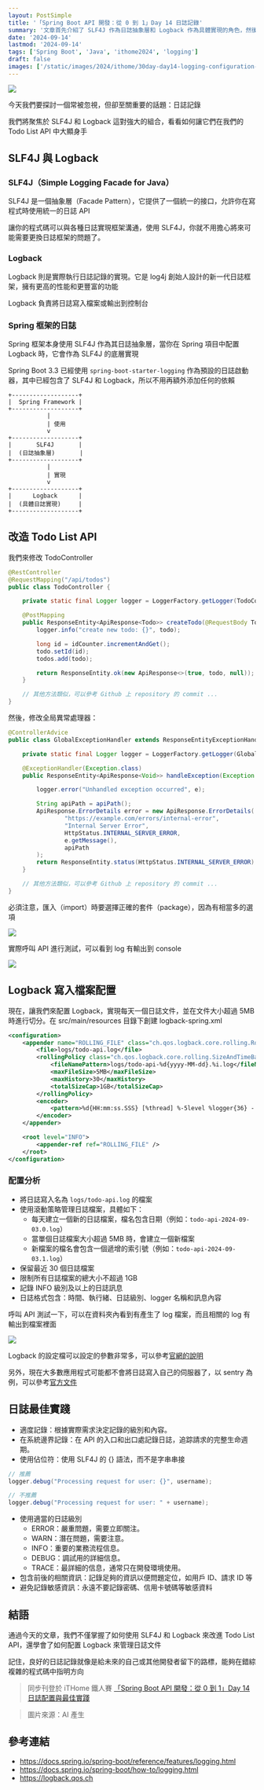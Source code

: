 ```yaml
---
layout: PostSimple
title: '「Spring Boot API 開發：從 0 到 1」Day 14 日誌記錄'
summary: '文章首先介紹了 SLF4J 作為日誌抽象層和 Logback 作為具體實現的角色，然後展示了如何在 Todo List API 中實現日誌記錄。文章還詳細說明了 Logback 的文件配置，包括如何實現每日日誌文件切割和大小控制。最後，文章提供了一系列日誌記錄的最佳實踐建議，包括適度記錄、使用適當的日誌級別、避免記錄敏感信息等'
date: '2024-09-14'
lastmod: '2024-09-14'
tags: ['Spring Boot', 'Java', 'ithome2024', 'logging']
draft: false
images: ['/static/images/2024/ithome/30day-day14-logging-configuration-best-practices/cover.webp']
---
```


![](/static/images/2024/ithome/30day-day14-logging-configuration-best-practices/cover.webp)

今天我們要探討一個常被忽視，但卻至關重要的話題：日誌記錄

我們將聚焦於 SLF4J 和 Logback 這對強大的組合，看看如何讓它們在我們的 Todo List API 中大顯身手

## SLF4J 與 Logback

### SLF4J（Simple Logging Facade for Java）

SLF4J 是一個抽象層（Facade Pattern），它提供了一個統一的接口，允許你在寫程式時使用統一的日誌 API

讓你的程式碼可以與各種日誌實現框架溝通，使用 SLF4J，你就不用擔心將來可能需要更換日誌框架的問題了。

### Logback

Logback 則是實際執行日誌記錄的實現。它是 log4j 創始人設計的新一代日誌框架，擁有更高的性能和更豐富的功能

Logback 負責將日誌寫入檔案或輸出到控制台

### Spring 框架的日誌

Spring 框架本身使用 SLF4J 作為其日誌抽象層，當你在 Spring 項目中配置 Logback 時，它會作為 SLF4J 的底層實現

Spring Boot 3.3 已經使用 `spring-boot-starter-logging` 作為預設的日誌啟動器，其中已經包含了 SLF4J 和 Logback，所以不用再額外添加任何的依賴

```shell
+-------------------+
|  Spring Framework |
+-------------------+
           |
           | 使用
           v
+-------------------+
|       SLF4J       |
|  (日誌抽象層)       |
+-------------------+
           |
           | 實現
           v
+-------------------+
|      Logback      |
|  (具體日誌實現)     |
+-------------------+
```

## 改造 Todo List API

我們來修改 TodoController

```java
@RestController
@RequestMapping("/api/todos")
public class TodoController {

    private static final Logger logger = LoggerFactory.getLogger(TodoController.class);

    @PostMapping
    public ResponseEntity<ApiResponse<Todo>> createTodo(@RequestBody Todo todo) {
        logger.info("create new todo: {}", todo);

        long id = idCounter.incrementAndGet();
        todo.setId(id);
        todos.add(todo);

        return ResponseEntity.ok(new ApiResponse<>(true, todo, null));
    }

    // 其他方法類似，可以參考 Github 上 repository 的 commit ...
}
```

然後，修改全局異常處理器：

```java
@ControllerAdvice
public class GlobalExceptionHandler extends ResponseEntityExceptionHandler {

    private static final Logger logger = LoggerFactory.getLogger(GlobalExceptionHandler.class);

    @ExceptionHandler(Exception.class)
    public ResponseEntity<ApiResponse<Void>> handleException(Exception e) {

        logger.error("Unhandled exception occurred", e);

        String apiPath = apiPath();
        ApiResponse.ErrorDetails error = new ApiResponse.ErrorDetails(
                "https://example.com/errors/internal-error",
                "Internal Server Error",
                HttpStatus.INTERNAL_SERVER_ERROR,
                e.getMessage(),
                apiPath
        );
        return ResponseEntity.status(HttpStatus.INTERNAL_SERVER_ERROR).body(new ApiResponse<>(false, null, error));
    }

    // 其他方法類似，可以參考 Github 上 repository 的 commit ...
}
```

必須注意，匯入（import）時要選擇正確的套件（package），因為有相當多的選項

![](/static/images/2024/ithome/30day-day14-logging-configuration-best-practices/01.webp)

實際呼叫 API 進行測試，可以看到 log 有輸出到 console

![](/static/images/2024/ithome/30day-day14-logging-configuration-best-practices/02.webp)

## Logback 寫入檔案配置

現在，讓我們來配置 Logback，實現每天一個日誌文件，並在文件大小超過 5MB 時進行切分。在 src/main/resources 目錄下創建 logback-spring.xml

```xml
<configuration>
    <appender name="ROLLING_FILE" class="ch.qos.logback.core.rolling.RollingFileAppender">
        <file>logs/todo-api.log</file>
        <rollingPolicy class="ch.qos.logback.core.rolling.SizeAndTimeBasedRollingPolicy">
            <fileNamePattern>logs/todo-api-%d{yyyy-MM-dd}.%i.log</fileNamePattern>
            <maxFileSize>5MB</maxFileSize>
            <maxHistory>30</maxHistory>
            <totalSizeCap>1GB</totalSizeCap>
        </rollingPolicy>
        <encoder>
            <pattern>%d{HH:mm:ss.SSS} [%thread] %-5level %logger{36} - %msg%n</pattern>
        </encoder>
    </appender>

    <root level="INFO">
        <appender-ref ref="ROLLING_FILE" />
    </root>
</configuration>
```

### 配置分析

- 將日誌寫入名為 `logs/todo-api.log` 的檔案
- 使用滾動策略管理日誌檔案，具體如下：
  - 每天建立一個新的日誌檔案，檔名包含日期（例如：`todo-api-2024-09-03.0.log`）
  - 當單個日誌檔案大小超過 5MB 時，會建立一個新檔案
  - 新檔案的檔名會包含一個遞增的索引號（例如：`todo-api-2024-09-03.1.log`）
- 保留最近 30 個日誌檔案
- 限制所有日誌檔案的總大小不超過 1GB
- 記錄 INFO 級別及以上的日誌訊息
- 日誌格式包含：時間、執行緒、日誌級別、logger 名稱和訊息內容

呼叫 API 測試一下，可以在資料夾內看到有產生了 log 檔案，而且相關的 log 有輸出到檔案裡面

![](/static/images/2024/ithome/30day-day14-logging-configuration-best-practices/03.webp)

Logback 的設定檔可以設定的參數非常多，可以參考[官網的說明](https://logback.qos.ch/manual/configuration.html)

另外，現在大多數應用程式可能都不會將日誌寫入自己的伺服器了，以 sentry 為例，可以參考[官方文件](https://docs.sentry.io/platforms/java/guides/spring-boot/)

## 日誌最佳實踐

- 適度記錄：根據實際需求決定記錄的級別和內容。
- 在系統邊界記錄：在 API 的入口和出口處記錄日誌，追踪請求的完整生命週期。
- 使用佔位符：使用 SLF4J 的 {} 語法，而不是字串串接

```java
// 推薦
logger.debug("Processing request for user: {}", username);

// 不推薦
logger.debug("Processing request for user: " + username);
```

- 使用適當的日誌級別
  - ERROR：嚴重問題，需要立即關注。
  - WARN：潛在問題，需要注意。
  - INFO：重要的業務流程信息。
  - DEBUG：調試用的詳細信息。
  - TRACE：最詳細的信息，通常只在開發環境使用。
- 包含前後的相關資訊：記錄足夠的資訊以便問題定位，如用戶 ID、請求 ID 等
- 避免記錄敏感資訊：永遠不要記錄密碼、信用卡號碼等敏感資料

## 結語

通過今天的文章，我們不僅掌握了如何使用 SLF4J 和 Logback 來改進 Todo List API，還學會了如何配置 Logback 來管理日誌文件

記住，良好的日誌記錄就像是給未來的自己或其他開發者留下的路標，能夠在錯綜複雜的程式碼中指明方向

> 同步刊登於 iTHome 鐵人賽 [「Spring Boot API 開發：從 0 到 1」Day 14 日誌配置與最佳實踐]()

> 圖片來源：AI 產生

## 參考連結

- https://docs.spring.io/spring-boot/reference/features/logging.html
- https://docs.spring.io/spring-boot/how-to/logging.html
- https://logback.qos.ch
